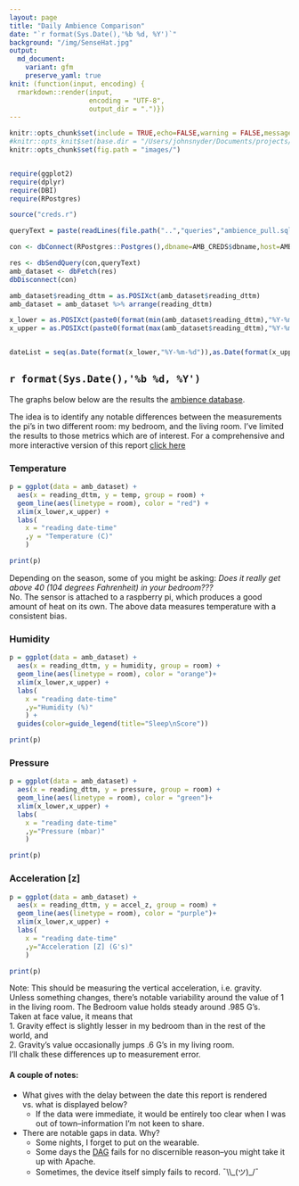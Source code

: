 ```yaml
---
layout: page
title: "Daily Ambience Comparison"
date: "`r format(Sys.Date(),'%b %d, %Y')`"
background: "/img/SenseHat.jpg"
output:
  md_document:
    variant: gfm
    preserve_yaml: true
knit: (function(input, encoding) {
  rmarkdown::render(input,
                    encoding = "UTF-8",
                    output_dir = ".")})
---
```


```r
knitr::opts_chunk$set(include = TRUE,echo=FALSE,warning = FALSE,message=FALSE)
#knitr::opts_knit$set(base.dir = "/Users/johnsnyder/Documents/projects/ambience_reports/ambience_comparison/output/")
knitr::opts_chunk$set(fig.path = "images/")


require(ggplot2)
require(dplyr)
require(DBI)
require(RPostgres)

source("creds.r")

queryText = paste(readLines(file.path("..","queries","ambience_pull.sql")),collapse = " ")

con <- dbConnect(RPostgres::Postgres(),dbname=AMB_CREDS$dbname,host=AMB_CREDS$host,port=AMB_CREDS$port,user=AMB_CREDS$user,password=AMB_CREDS$password,timezone=NULL)

res <- dbSendQuery(con,queryText)
amb_dataset <- dbFetch(res)
dbDisconnect(con)

amb_dataset$reading_dttm = as.POSIXct(amb_dataset$reading_dttm)
amb_dataset = amb_dataset %>% arrange(reading_dttm)

x_lower = as.POSIXct(paste0(format(min(amb_dataset$reading_dttm),"%Y-%m-%d")," 00:00"))
x_upper = as.POSIXct(paste0(format(max(amb_dataset$reading_dttm),"%Y-%m-%d")," 24:00"))


dateList = seq(as.Date(format(x_lower,"%Y-%m-%d")),as.Date(format(x_upper,"%Y-%m-%d")),by="1 day")
```

## `r format(Sys.Date(),'%b %d, %Y')`

The graphs below below are the results the [ambience database](https://snyderjo.github.io/ambience/).  

The idea is to identify any notable differences between the measurements the pi's in two different room: my bedroom, and the living room.  I've limited the results to those metrics which are of interest.  For a comprehensive and more interactive version of this report [click here](dailyReport.html)

### Temperature  

```r

p = ggplot(data = amb_dataset) +
  aes(x = reading_dttm, y = temp, group = room) +
  geom_line(aes(linetype = room), color = "red") +
  xlim(x_lower,x_upper) +
  labs(
    x = "reading date-time"
    ,y = "Temperature (C)"
    ) 

print(p)
```

Depending on the season, some of you might be asking: *Does it really get above 40 (104 degrees Fahrenheit) in your bedroom???*  
No.  The sensor is attached to a raspberry pi, which produces a good amount of heat on its own.  The above data measures temperature with a consistent bias.

### Humidity  

```r
p = ggplot(data = amb_dataset) +  
  aes(x = reading_dttm, y = humidity, group = room) +
  geom_line(aes(linetype = room), color = "orange")+
  xlim(x_lower,x_upper) +
  labs(
    x = "reading date-time"
    ,y="Humidity (%)"
    ) +
  guides(color=guide_legend(title="Sleep\nScore"))

print(p)

```

### Pressure  

```r
p = ggplot(data = amb_dataset) +
  aes(x = reading_dttm, y = pressure, group = room) +
  geom_line(aes(linetype = room), color = "green")+
  xlim(x_lower,x_upper) +
  labs(
    x = "reading date-time"
    ,y="Pressure (mbar)"
    )

print(p)

```


### Acceleration [z]  

```r

p = ggplot(data = amb_dataset) +
  aes(x = reading_dttm, y = accel_z, group = room) +
  geom_line(aes(linetype = room), color = "purple")+
  xlim(x_lower,x_upper) +
  labs(
    x = "reading date-time"
    ,y="Acceleration [Z] (G's)"
    )

print(p)
```

Note: This should be measuring the vertical acceleration, i.e. gravity.  
Unless something changes, there's notable variability around the value of 1 in the living room.  The Bedroom value holds steady around .985 G's.  
Taken at face value, it means that  
1. Gravity effect is slightly lesser in my bedroom than in the rest of the world, and  
2. Gravity's value occasionally jumps .6 G's in my living room.  
I'll chalk these differences up to measurement error.  



#### A couple of notes:  

* What gives with the delay between the date this report is rendered vs. what is displayed below?  
  + If the data were immediate, it would be entirely too clear when I was out of town--information I'm not keen to share.  
* There are notable gaps in data.  Why?  
   + Some nights, I forget to put on the wearable.  
   + Some days the [DAG](https://airflow.apache.org/docs/apache-airflow/1.10.9/concepts.html) fails for no discernible reason--you might take it up with Apache.  
   + Sometimes, the device itself simply fails to record. ¯\\\\\_(ツ)\_/¯  


